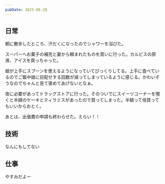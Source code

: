 ```yaml
---
pubDate: 2025-06-28
---
```




## 日常

朝に散歩したところ、汗だくになったのでシャワーを浴びた。

スーパーへお菓子の補充と妻から頼まれたものを買いに行った。カルピスの原液、アイスを買っちゃった。

娘が上手にスプーンを使えるようになっていてびっくりしてる。上手に食べているのでご飯中娘に目配せする回数が減ってしまっているように感じる。かわいそうなのでちゃんと見て褒めてあげないとなぁ。

夜に必要があってドラッグストアに行った。そのついでにスイーツコーナーを覗くと半額のケーキとティラミスがあったので買ってしまった。半額って倍買ってもいいからおとく。

あとは、出張費の申請も終わらせた。えらい！！

## 技術

なんにもしてない

## 仕事

やすみだよー
